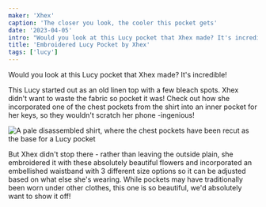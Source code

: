 ```yaml
---
maker: 'Xhex'
caption: 'The closer you look, the cooler this pocket gets'
date: '2023-04-05'
intro: "Would you look at this Lucy pocket that Xhex made? It's incredible!"
title: 'Embroidered Lucy Pocket by Xhex'
tags: ['lucy']
---
```


<!-- truncate -->

Would you look at this Lucy pocket that Xhex made? It's incredible!

This Lucy started out as an old linen top with a few bleach spots. Xhex didn't want to waste the fabric so pocket it was! Check out how she incorporated one of the chest pockets from the shirt into an inner pocket for her keys, so they wouldn't scratch her phone -ingenious!

![A pale disassembled shirt, where the chest pockets have been recut as the base for a Lucy pocket](https://posts.freesewing.org/uploads/Lucy_Pocket_2_044e0ac489.png)

But Xhex didn't stop there - rather than leaving the outside plain, she embroidered it with these absolutely beautiful flowers and incorporated an embellished waistband with 3 different size options so it can be adjusted based on what else she's wearing. While pockets may have traditionally been worn under other clothes, this one is so beautiful, we'd absolutely want to show it off!
